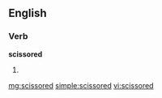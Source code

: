 ==English==

===Verb===
'''scissored'''

# {{past of|[[scissor]]}}

[[mg:scissored]]
[[simple:scissored]]
[[vi:scissored]]